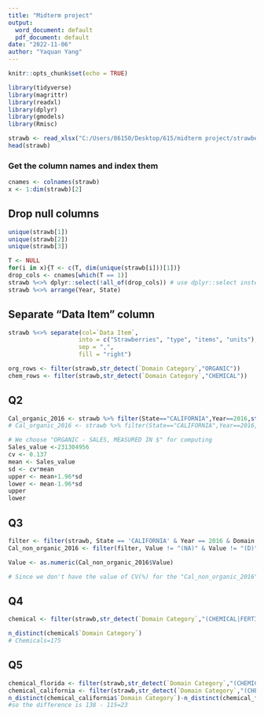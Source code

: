 ---
title: "Midterm project"
output:
  word_document: default
  pdf_document: default
date: "2022-11-06"
author: "Yaquan Yang"
---

```{r setup, include=FALSE}
knitr::opts_chunk$set(echo = TRUE)
```

```{r}
library(tidyverse)
library(magrittr)
library(readxl)
library(dplyr)
library(gmodels)
library(Rmisc)
```

```{r}
strawb <- read_xlsx("C:/Users/86150/Desktop/615/midterm project/strawberries-2022oct30-a.xlsx",col_names = TRUE)
head(strawb)
```
### Get the column names and index them
```{r}
cnames <- colnames(strawb)
x <- 1:dim(strawb)[2]
```

## Drop null columns
```{r}
unique(strawb[1])
unique(strawb[2])
unique(strawb[3])

T <- NULL
for(i in x){T <- c(T, dim(unique(strawb[i]))[1])}
drop_cols <- cnames[which(T == 1)]
strawb %<>% dplyr::select(!all_of(drop_cols)) # use dplyr::select instead of build-in select!!!
strawb %<>% arrange(Year, State)
```


## Separate "Data Item" column
```{r}
strawb %<>% separate(col=`Data Item`,
                    into = c("Strawberries", "type", "items", "units"),
                    sep = ",",
                    fill = "right")

```

```{r}
org_rows <- filter(strawb,str_detect(`Domain Category`,"ORGANIC"))
chem_rows <- filter(strawb,str_detect(`Domain Category`,"CHEMICAL"))
```


## Q2 
```{r}
Cal_organic_2016 <- strawb %>% filter(State=="CALIFORNIA",Year==2016,str_detect(`type`,"(ORGANIC - SALES)"))
# Cal_organic_2016 <- strawb %>% filter(State=="CALIFORNIA",Year==2016,Domain=="ORGANIC STATUS")

# We choose "ORGANIC - SALES, MEASURED IN $" for computing
Sales_value <-231304956
cv <- 0.137
mean <- Sales_value
sd <- cv*mean
upper <- mean+1.96*sd
lower <- mean-1.96*sd
upper
lower
```
## Q3 
```{r}
filter <- filter(strawb, State == 'CALIFORNIA' & Year == 2016 & Domain != 'ORGANIC STATUS')
Cal_non_organic_2016 <- filter(filter, Value != "(NA)" & Value != "(D)" & Domain != "TOTAL")

Value <- as.numeric(Cal_non_organic_2016$Value)

# Since we don't have the value of CV(%) for the "Cal_non_organic_2016" data, we can not compute the 95% CI of non-organic strawberry sales
```
## Q4
```{r}
chemical <- filter(strawb,str_detect(`Domain Category`,"(CHEMICAL|FERTILIZER)"))

n_distinct(chemical$`Domain Category`)
# Chemicals=175
```


## Q5
```{r}
chemical_florida <- filter(strawb,str_detect(`Domain Category`,"(CHEMICAL|FERTILIZER)"), State=="FLORIDA")
chemical_california <- filter(strawb,str_detect(`Domain Category`,"(CHEMICAL|FERTILIZER)"), State=="CALIFORNIA")
n_distinct(chemical_california$`Domain Category`)-n_distinct(chemical_florida$`Domain Category`)
#so the difference is 138 - 115=23
```


